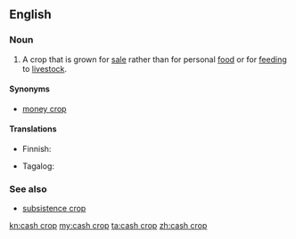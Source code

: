 ==English==
{{wikipedia}}

===Noun===
{{en-noun}}

# {{label|en|agriculture}} A crop that is grown for [[sale]] rather than for personal [[food]] or for [[feeding]] to [[livestock]].

====Synonyms====
* [[money crop]]

====Translations====
{{trans-top|crop grown for sale}}
* Finnish: {{t+|fi|rahakasvi}}
{{trans-mid}}
* Tagalog: {{t|tl|salapiing pananim}}
{{trans-bottom}}

===See also===
* [[subsistence crop]]

[[kn:cash crop]]
[[my:cash crop]]
[[ta:cash crop]]
[[zh:cash crop]]